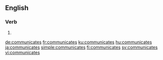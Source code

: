 
==English==

===Verb===
{{head|en}}

# {{en-third-person singular of|communicate}}

[[de:communicates]]
[[fr:communicates]]
[[ku:communicates]]
[[hu:communicates]]
[[ja:communicates]]
[[simple:communicates]]
[[fi:communicates]]
[[sv:communicates]]
[[vi:communicates]]